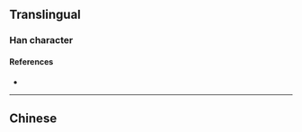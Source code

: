 {{also|歲|歳}}
{{character info/new}}
==Translingual==
{{stroke order}}
{{Han simplified forms|歲|歳|岁}}

===Han character===
{{Han char|rn=46|rad=山|as=03|sn=6|four=2220|canj=UNI|ids=⿱山夕}}

====References====
* {{Han ref|kx=0307.271|hdz=10761.180|uh=5C81|ud=23681}}

----

==Chinese==
{{zh-see|歲}}